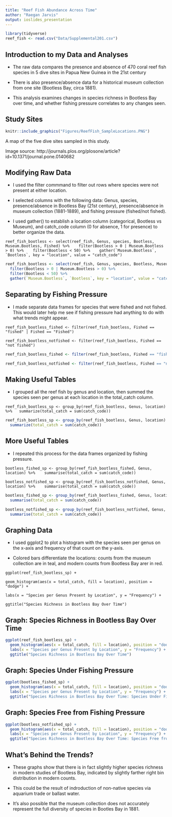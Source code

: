 ```yaml
---
title: "Reef Fish Abundance Across Time"
author: "Raegan Jarvis"
output: ioslides_presentation
---
```


```r
library(tidyverse)
reef_fish <- read.csv("Data/Supplemental201.csv")
```


## Introduction to my Data and Analyses

* The raw data compares the presence and absence of 470 coral reef fish species in 5 dive sites in Papua New Guinea in the 21st century

* There is also presence/absence data for a historical museum collection from one site (Bootless Bay, circa 1881). 

* This analysis examines changes in species richness in Bootless Bay over time, and whether fishing pressure correlates to any changes seen.

## Study Sites

```r
knitr::include_graphics("Figures/ReefFish_SampleLocations.PNG")
```

A map of the five dive sites sampled in this study.

Image source: http://journals.plos.org/plosone/article?id=10.1371/journal.pone.0140682

## Modifying Raw Data

* I used the filter commmand to filter out rows where species were not present at either location.

* I selected columns with the following data: Genus, species, presence/absence in Bootless Bay (21st century), presence/absence in museum collection (1881-1889), and fishing pressure (fished/not fished).

* I used gather() to establish a location column (categorical, Bootless vs Museum), and catch_code column (0 for absence, 1 for presence) to better organize the data.


```reef_fish_bootless <- select(reef_fish, Genus, species, Bootless, Museum.Bootless, Fished) %>% 
  filter(Bootless > 0 | Museum.Bootless > 0) %>% 
  filter(Bootless < 50) %>% 
  gather(`Museum.Bootless`, `Bootless`, key = "location", value = "catch_code")```

```r
reef_fish_bootless <- select(reef_fish, Genus, species, Bootless, Museum.Bootless, Fished) %>% 
  filter(Bootless > 0 | Museum.Bootless > 0) %>% 
  filter(Bootless < 50) %>% 
  gather(`Museum.Bootless`, `Bootless`, key = "location", value = "catch_code")
```

## Separating by Fishing Pressure

* I made separate data frames for species that were fished and not fished. This would later help me see if fishing pressure had anything to do with what trends might appear.

```reef_fish_bootless_fished <- filter(reef_fish_bootless, Fished == "fished" | Fished == "Fished")```

```reef_fish_bootless_notfished <- filter(reef_fish_bootless, Fished == "not fished")```

```r
reef_fish_bootless_fished <- filter(reef_fish_bootless, Fished == "fished" | Fished == "Fished")

reef_fish_bootless_notfished <- filter(reef_fish_bootless, Fished == "not fished")
```

## Making Useful Tables

* I grouped all the reef fish by genus and location, then summed the species seen per genus at each location in the total_catch column.

```reef_fish_bootless_sp <- group_by(reef_fish_bootless, Genus, location) %>%
  summarize(total_catch = sum(catch_code))```

```r
reef_fish_bootless_sp <- group_by(reef_fish_bootless, Genus, location) %>%
  summarize(total_catch = sum(catch_code))
```

## More Useful Tables

* I repeated this process for the data frames organized by fishing pressure.

```bootless_fished_sp <- group_by(reef_fish_bootless_fished, Genus, location) %>% 
  summarise(total_catch = sum(catch_code))```
    
```bootless_notfished_sp <- group_by(reef_fish_bootless_notfished, Genus, location) %>% 
  summarise(total_catch = sum(catch_code))```

```r
bootless_fished_sp <- group_by(reef_fish_bootless_fished, Genus, location) %>% 
  summarise(total_catch = sum(catch_code))

bootless_notfished_sp <- group_by(reef_fish_bootless_notfished, Genus, location) %>% 
  summarise(total_catch = sum(catch_code))
```

## Graphing Data

* I used ggplot2 to plot a histogram with the species seen per genus on the x-axis and frequency of that count on the y-axis. 

* Colored bars differentiate the locations: counts from the museum collection are in teal, and modern counts from Bootless Bay arer in red.

```ggplot(reef_fish_bootless_sp) +```

  ```geom_histogram(aes(x = total_catch, fill = location), position = "dodge") +```
  
  ```labs(x = "Species per Genus Present by Location", y = "Frequency") +```
  
  ```ggtitle("Species Richness in Bootless Bay Over Time")```
  
## Graph: Species Richness in Bootless Bay Over Time
  
```r
ggplot(reef_fish_bootless_sp) +
  geom_histogram(aes(x = total_catch, fill = location), position = "dodge") +
  labs(x = "Species per Genus Present by Location", y = "Frequency") +
  ggtitle("Species Richness in Bootless Bay Over Time")
```

## Graph: Species Under Fishing Pressure

```r
ggplot(bootless_fished_sp) +
  geom_histogram(aes(x = total_catch, fill = location), position = "dodge") +
  labs(x = "Species per Genus Present by Location", y = "Frequency") +
  ggtitle("Species Richness in Bootless Bay Over Time: Species Under Fishing Pressure")
```

## Graph: Species Free from Fishing Pressure

```r
ggplot(bootless_notfished_sp) +
  geom_histogram(aes(x = total_catch, fill = location), position = "dodge") +
  labs(x = "Species per Genus Present by Location", y = "Frequency") +
  ggtitle("Species Richness in Bootless Bay Over Time: Species Free from Fishing Pressure")
```

## What's Behind the Trends?

* These graphs show that there is in fact slightly higher species richness in modern studies of Bootless Bay, indicated by slightly farther right bin distribution in modern counts. 

* This could be the result of indroduction of non-native species via aquarium trade or ballast water. 

* It’s also possible that the museum collection does not accurately represent the full diversity of species in Bootles Bay in 1881.


